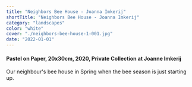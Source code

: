 ```yaml
---
title: "Neighbors Bee House - Joanna Imkerij"
shortTitle: "Neighbors Bee House - Joanna Imkerij"
category: "landscapes"
color: "white"
cover: "./neighbors-bee-house-1-001.jpg"
date: "2022-01-01"
---
```

    
#### Pastel on Paper, 20x30cm, 2020, Private Collection at Joanne Imkerij
    
Our neighbour's bee house in Spring when the bee season is just starting up.